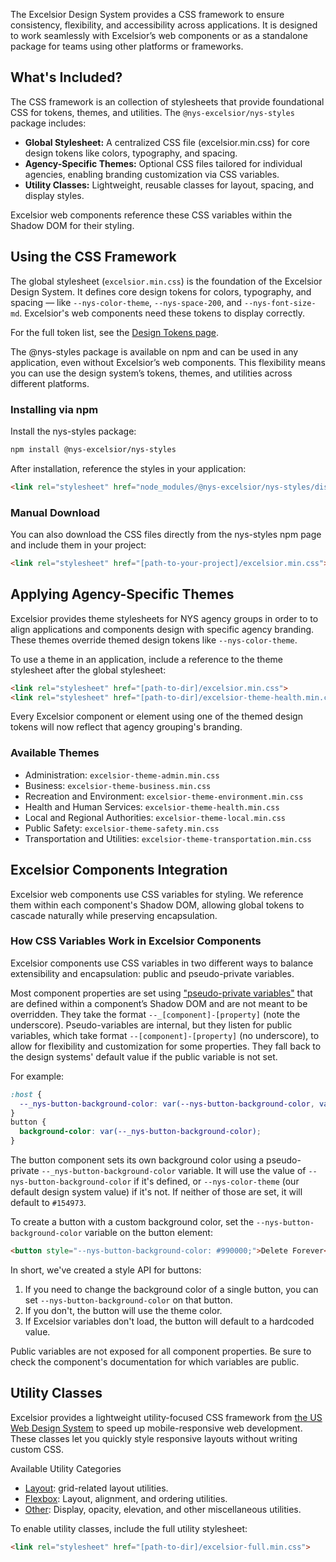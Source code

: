 
<Meta title="Styles" />

The Excelsior Design System provides a CSS framework to ensure consistency, flexibility, and accessibility across applications. It is designed to work seamlessly with Excelsior’s web components or as a standalone package for teams using other platforms or frameworks.

## What's Included?

The CSS framework is an collection of stylesheets that provide foundational CSS for tokens, themes, and utilities. The `@nys-excelsior/nys-styles` package includes:
  - **Global Stylesheet:** A centralized CSS file (excelsior.min.css) for core design tokens like colors, typography, and spacing.
  - **Agency-Specific Themes:** Optional CSS files tailored for individual agencies, enabling branding customization via CSS variables.
  - **Utility Classes:** Lightweight, reusable classes for layout, spacing, and display styles.

Excelsior web components reference these CSS variables within the Shadow DOM for their styling.

## Using the CSS Framework

The global stylesheet (`excelsior.min.css`) is the foundation of the Excelsior Design System. It defines core design tokens for colors, typography, and spacing — like `--nys-color-theme`, `--nys-space-200`, and `--nys-font-size-md`. Excelsior's web components need these tokens to display correctly.

For the full token list, see the [Design Tokens page](?path=/docs/design-tokens--docs).

The @nys-styles package is available on npm and can be used in any application, even without Excelsior’s web components. This flexibility means you can use the design system’s tokens, themes, and utilities across different platforms.

### Installing via npm

Install the nys-styles package:

``` bash 
npm install @nys-excelsior/nys-styles
```

After installation, reference the styles in your application:

```html
<link rel="stylesheet" href="node_modules/@nys-excelsior/nys-styles/dist/excelsior.min.css"> 
```

### Manual Download

You can also download the CSS files directly from the nys-styles npm page and include them in your project:

```html
<link rel="stylesheet" href="[path-to-your-project]/excelsior.min.css">
```

##  Applying Agency-Specific Themes

Excelsior provides theme stylesheets for NYS agency groups in order to to align applications and components design with specific agency branding. These themes override themed design tokens like `--nys-color-theme`.

To use a theme in an application, include a reference to the theme stylesheet after the global stylesheet:

``` html
<link rel="stylesheet" href="[path-to-dir]/excelsior.min.css">
<link rel="stylesheet" href="[path-to-dir]/excelsior-theme-health.min.css">
```

Every Excelsior component or element using one of the themed design tokens will now reflect that agency grouping's branding.

### Available Themes

- Administration: `excelsior-theme-admin.min.css`
- Business: `excelsior-theme-business.min.css`
- Recreation and Environment: `excelsior-theme-environment.min.css`
- Health and Human Services: `excelsior-theme-health.min.css`
- Local and Regional Authorities: `excelsior-theme-local.min.css`
- Public Safety: `excelsior-theme-safety.min.css`
- Transportation and Utilities: `excelsior-theme-transportation.min.css`

## Excelsior Components Integration

Excelsior web components use CSS variables for styling. We reference them within each component's Shadow DOM, allowing global tokens to cascade naturally while preserving encapsulation.

### How CSS Variables Work in Excelsior Components

Excelsior components use CSS variables in two different ways to balance extensibility and encapsulation: public and pseudo-private variables.

Most component properties are set using ["pseudo-private variables"](https://youtu.be/ZuZizqDF4q8?t=711) that are defined within a component’s Shadow DOM and are not meant to be overridden. They take the format `--_[component]-[property]` (note the underscore). Pseudo-variables are internal, but they listen for public variables, which take format `--[component]-[property]` (no underscore), to allow for flexibility and customization for some properties. They fall back to the design systems' default value if the public variable is not set.

For example:

``` css
:host { 
  --_nys-button-background-color: var(--nys-button-background-color, var(--nys-color-theme, #154973;)); 
}
button { 
  background-color: var(--_nys-button-background-color); 
}
```

The button component sets its own background color using a pseudo-private `--_nys-button-background-color` variable. It will use the value of `--nys-button-background-color` if it's defined, or `--nys-color-theme` (our default design system value) if it's not. If neither of those are set, it will default to `#154973`.

To create a button with a custom background color, set the `--nys-button-background-color` variable on the button element:

``` html
<button style="--nys-button-background-color: #990000;">Delete Forever</button>
```

In short, we've created a style API for buttons:

1. If you need to change the background color of a single button, you can set `--nys-button-background-color` on that button.
2. If you don't, the button will use the theme color.
3. If Excelsior variables don't load, the button will default to a hardcoded value.

Public variables are not exposed for all component properties. Be sure to check the component's documentation for which variables are public.

## Utility Classes

Excelsior provides a lightweight utility-focused CSS framework from [the US Web Design System](https://designsystem.digital.gov/utilities/) to speed up mobile-responsive web development. These classes let you quickly style responsive layouts without writing custom CSS.

Available Utility Categories
- [Layout](?path=/docs/layout-grid--docs): grid-related layout utilities.
- [Flexbox](?path=/docs/flexbox--docs): Layout, alignment, and ordering utilities.
- [Other](?path=/docs/utilities--docs): Display, opacity, elevation, and other miscellaneous utilities.

To enable utility classes, include the full utility stylesheet:

```html
<link rel="stylesheet" href="[path-to-dir]/excelsior-full.min.css">
```
